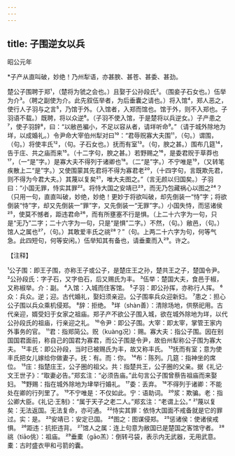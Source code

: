 ```yaml
---
---
---
```

title: 子围逆女以兵
---



昭公元年

*子产从直叫破，妙绝！乃州犁语，亦甚腴、甚苍、甚委、甚劲。

楚公子围聘于郑¹，（楚将为虢之会也。）且娶于公孙段氏²。（围妾子石女也。）伍举为介³。（聘之副使为介。此先叙伍举者，为后垂囊之请也。）将入馆⁴，郑人恶之，使行人子羽与之言⁵，乃馆于外。（入馆者，入郑而馆也。馆于外，则不入郑也。子羽语不载。）既聘，将以众逆⁶。（子羽不使入馆，于是楚将以兵逆女。）子产患之⁷，使子羽辞⁸，曰：“以敝邑褊小，不足以容从者，请垟听命⁹。”（请于城外除地为垟，以成婚礼。）令尹命大宰伯州犁对曰¹⁰：“君辱贶寡大夫围¹¹，（句。）谓围，（句。）将使丰氏¹²，（句。子石女也。）抚而有室¹³。（句，腴之甚。）围布几筵¹⁴，告于庄、共之庙而来¹⁵。（十二字句，腴之甚。）若野赐之¹⁶，是委君贶于草莽也¹⁷，（一“是”字。）是寡大夫不得列于诸卿也¹⁸。（二“是”字。）不宁唯是¹⁹，（又转笔疾散上二“是”字。）又使围蒙其先君将不得为寡君老²⁰，（十四字句，言既欺先君，则不得为今君大夫。）其蔑以复矣²¹，唯大夫图之。”（言无颜以归国矣。）子羽曰：“小国无罪，恃实其罪²²。将恃大国之安靖已²³，而无乃包藏祸心以图之²⁴？（只用一句，直直叫破，妙绝，妙绝！更妙于将欲叫破，却先倒装一“恃”字；将欲倒装“恃”字，却又先倒装一“罪”字，又先倒装一“无罪”字。）小国失恃，而惩诸侯²⁵，使莫不憾者，距违君命²⁶，而有所壅塞不行是惧。（上二十六字为一句，只是“无乃”二字；二十六字为一句，只是“是惧”二字。）不然，（句。）敝邑，（句。）馆人之属也²⁷，（句。）其敢爱丰氏之祧²⁸？”（句。上两二十六字为句，何等气急。此四短句，何等安闲。）伍举知其有备也，请垂橐而入²⁹。许之。

【注释】

¹公子围：即王子围，亦称王子或公子，是楚庄王之孙，楚共王之子，楚国令尹。
²公孙段氏：字子石，又字伯石，后又赐氏为丰。
³伍举：楚国大夫，食邑于椒，又称椒举。介：副。
⁴入馆：入城而住客馆。
⁵子羽：即公孙挥，亦称行人挥。
⁶众：兵众。逆；迎。古代婚礼，娶妇须亲迎。公子围率兵众迎新妇。
⁷患之：担心公子围以兵众乘机侵郑。
⁸辞：拒绝。
⁹垟（shàn善）：清除场地，供祭祀用。古代亲迎，婿受妇于女家之祖庙。郑子产不欲公子围入城，欲在城外除地为垟，以代公孙段氏的祖庙，行亲迎之礼。
¹⁰令尹：即公子围。大宰：即太宰，掌管王家内外事务的官。
¹¹君：指郑简公。贶（kuàng况）：赐。寡大夫：指公子围。因在别国国君面前，称自己的国君为寡君，而公子围是令尹，故伯州犁称公子围为寡大夫。
¹²丰氏：即公孙段，当时已被赐氏为丰，故又称丰氏。
¹³抚而有室；意为使丰氏把女儿嫁给你做妻子。抚：有。而：你。
¹⁴布：陈列。几筵：指神坐的席位。
¹⁵庄：指楚庄王，公子圈的祖父。共：指楚共王，公子圈的父亲。据《礼记·文王世子》：“取妻必告。”郑玄注：“必须告庙。”此句言公子围曾蔡告祖庙而来娶妇。
¹⁶野赐：指在城外除地为垏举行婚礼。
¹⁷委：丢弃。
¹⁸不得列于诸卿：不能处在卿的行列里了。
¹⁹不宁唯是：不仅如此。宁：语助词。
²⁰浆：欺骗。老：指公卿大臣。《礼记·王制》：“属于天子之老二人。”郑玄注：“老谓上公。”
²¹蔑以复矣：无法返国。无法复命，亦可通。
²²恃实其罪：依恃大国面不戒备就是它的罪过。实：是。
²³安靖已：安定已国。
²⁴图之：图谋侵郑。
²⁵惩诸侯：使诸侯戒惧。
²⁶距违：抗拒违背。
²⁷馆人之属：连上句意为敝国已是楚国之客馆守者。
²⁸祧（tiāo佻）：祖庙。
²⁹垂橐（gāo羔）：倒转弓袋，表示内无武器，无用武意。橐：古时盛衣甲和弓箭的囊。